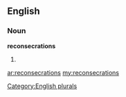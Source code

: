 ==English==

===Noun===
'''reconsecrations'''

# {{plural of|[[reconsecration]]}}

[[Category:English plurals]]

[[ar:reconsecrations]]
[[my:reconsecrations]]